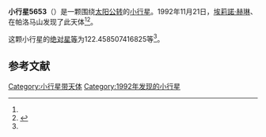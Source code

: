{{Infobox planet
| bgcolour = #FFFFC0
| name = 5653 Camarillo
| symbol = 
| image = 
| caption = 
| discovery = yes
| discovery_ref = 
| discoverer = [[埃莉諾·赫琳|埃莉諾·赫琳]]、{{link-en|肯尼斯·J·劳伦斯|Kenneth J. Lawrence}}
| discovery_site = [[帕洛马山|帕洛马山]] 
| discovered = 1992年11月21日
| designations = yes
| mp_name = 
| named_after = 
| alt_names = 
| mp_category = [[阿莫尔型小行星|阿莫尔型小行星]]
| orbit_ref = <ref name="a">[http://ssd.jpl.nasa.gov/sbdb.cgi?sstr=5653 5653 Camarillo] {{Wayback|url=http://ssd.jpl.nasa.gov/sbdb.cgi?sstr=5653 |date=20210724181907 }}，小行星數據庫瀏覽器（JPL Small-Body Database Browser）－[[美国国家航空航天局|美国国家航空航天局]]喷气推进实验室</ref>
| epoch = 2456400.5（2013年4月18日更新）
| aphelion = {{convert|2.339881079495826|AU|km|3|abbr=on|lk=out}}
| perihelion = {{convert|1.2486224202726|AU|km|3|abbr=on}}
| semimajor = {{convert|1.794251749884213|AU|km|3|abbr=on}}
| eccentricity = 0.304098536
| period = 877.85643日<br />2.4[[儒略年|儒略年]]
| avg_speed = 
| inclination = 6.873361867570593
| asc_node = 9.995199807585642
| mean_anomaly = 
| arg_peri = 122.458507416825
| satellites = 
| physical_characteristics = yes
| dimensions = 
| mass = 
| density = 
| surface_grav = 
| escape_velocity = 
| sidereal_day = 
| axial_tilt = 
| pole_ecliptic_lat = 
| pole_ecliptic_lon = 
| albedo = 
| temperatures= 
| temp_name1 = 
| mean_temp_1 = 
| max_temp_1 = 
| temp_name2 = 
| max_temp_2 = 
| spectral_type = 
| abs_magnitude = 122.458507416825
}}

'''小行星5653'''（{{lang-en|5653 Camarillo}}）是一颗围绕[[太阳|太阳]][[公转|公转]]的[[小行星|小行星]]。1992年11月21日，[[埃莉諾·赫琳|埃莉諾·赫琳]]、{{link-en|肯尼斯·J·劳伦斯|Kenneth J. Lawrence}}在帕洛马山发现了此天体<ref name="a" /><ref>{{cite news|title=小行星列表|url=http://cfa-www.harvard.edu/iau/lists/NumberedMPs.txt|accessdate=2013-07-08|newspaper=哈佛大学|archive-date=2008-05-17|archive-url=https://web.archive.org/web/20080517010638/http://cfa-www.harvard.edu/iau/lists/NumberedMPs.txt|dead-url=no}}</ref>。

这颗小行星的[[绝对星等|绝对星等]]为122.458507416825等<ref name="a" />。

==参考文献==
{{reflist}}
{{Minor Planet Number|[[小行星5652|小行星5652]]|[[小行星5654|小行星5654]]}}

{{小天体}}
{{asteroid-stub}}

[[Category:小行星带天体|Category:小行星带天体]]
[[Category:1992年发现的小行星|Category:1992年发现的小行星]]